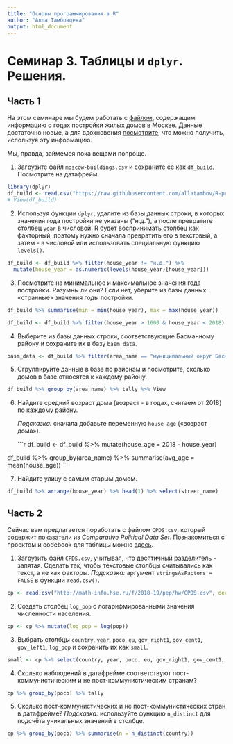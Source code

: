```yaml
---
title: "Основы программирования в R"
author: "Алла Тамбовцева"
output: html_document
---
```


Семинар 3. Таблицы и `dplyr`. Решения.
================

## Часть 1

На этом семинаре мы будем работать с [файлом](https://hubofdata.ru/dataset/mos-buildings-years), содержащим информацию о годах постройки жилых домов в Москве. Данные достаточно новые, а для вдохновения [посмотрите](http://msk.mercator.ru/), что можно получить, используя эту информацию.

Мы, правда, займемся пока вещами попроще.

1.  Загрузите файл `moscow-buildings.csv` и сохраните ее как `df_build`. Посмотрите на датафрейм.

```r
library(dplyr)
df_build <- read.csv("https://raw.githubusercontent.com/allatambov/R-programming-3/master/seminars/sem4-08-12/moscow-buildings.csv", encoding="UTF-8")
# View(df_build)
```

2.  Используя функции `dplyr`, удалите из базы данных строки, в которых значения года постройки не указаны ("н.д."), а после превратите столбец `year` в числовой. R будет воспринимать столбец как факторный, поэтому нужно сначала превратить его в текстовый, а затем - в числовой или использовать специальную функцию `levels()`.

```r
df_build <- df_build %>% filter(house_year != "н.д.") %>% 
  mutate(house_year = as.numeric(levels(house_year)[house_year]))
```

3.  Посмотрите на минимальное и максимальное значения года постройки. Разумны ли они? Если нет, уберите из базы данных «странные» значения годы постройки.

```r
df_build %>% summarise(min = min(house_year), max = max(house_year))

df_build <- df_build %>% filter(house_year > 1600 & house_year < 2018)
```

4.  Выберите из базы данных строки, соответствующие Басманному району и сохраните их в базу `basm_data`.

```r
basm_data <- df_build %>% filter(area_name == "муниципальный округ Басманный")
```

5.  Сгруппируйте данные в базе по районам и посмотрите, сколько домов в базе относятся к каждому району.

```r
df_build %>% group_by(area_name) %>% tally %>% View
```

6.  Найдите средний возраст дома (возраст - в годах, считаем от 2018) по каждому району. 

    *Подсказка:* сначала добавьте переменную `house_age` («возраст дома»).
    
    ```r
df_build <- df_build %>% mutate(house_age = 2018 - house_year)
    
df_build %>% group_by(area_name) %>% 
  summarise(avg_age = mean(house_age))
    ```

7.  Найдите улицу с самым старым домом.

```r
df_build %>% arrange(house_year) %>% head(1) %>% select(street_name)
```


## Часть 2

Сейчас вам предлагается поработать с файлом `CPDS.csv`, который содержит показатели из *Comparative Political Data Set*. Познакомиться с проектом и codebook для таблицы можно [здесь](http://www.cpds-data.org/index.php/data).

1. Загрузить файл `CPDS.csv`, учитывая, что десятичный разделитель - запятая. Сделать так, чтобы текстовые столбцы считывались как текст, а не как факторы. *Подсказка:* аргумент `stringsAsFactors = FALSE` в функции `read.csv()`.

```r
cp <- read.csv("http://math-info.hse.ru/f/2018-19/pep/hw/CPDS.csv", dec = ",", stringsAsFactors = FALSE)
```


2. Создать столбец `log_pop` с логарифмированными значения численности населения.

```r
cp <- cp %>% mutate(log_pop = log(pop))
```

3. Выбрать столбцы `country`, `year`, `poco`, `eu`, `gov_right1`, `gov_cent1`, `gov_left1`, `log_pop` и сохранить их как `small`.

```r
small <- cp %>% select(country, year, poco, eu, gov_right1, gov_cent1, gov_left1, log_pop)
```

4. Сколько наблюдений в датафрейме соответствуют пост-коммунистическим и не пост-коммунистическим странам?

```r
cp %>% group_by(poco) %>% tally
```

5. Сколько пост-коммунистических и не пост-коммунистических стран в датафрейме? *Подсказка:* используйте функцию `n_distinct` для подсчёта уникальных значений в столбце.

```r
cp %>% group_by(poco) %>% summarise(n = n_distinct(country))
```

